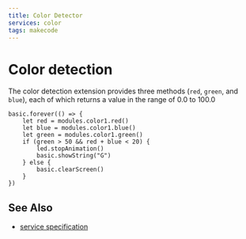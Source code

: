 ```yaml
---
title: Color Detector
services: color
tags: makecode
---
```


# Color detection

The color detection extension provides three methods
(`red`, `green`, and `blue`), each of which returns a value
in the range of 0.0 to 100.0

```blocks
basic.forever(() => {
    let red = modules.color1.red()
    let blue = modules.color1.blue()
    let green = modules.color1.green()
    if (green > 50 && red + blue < 20) {
        led.stopAnimation()
        basic.showString("G")
    } else {
        basic.clearScreen()
    }
})
```

## See Also

- [service specification](/services/color/)
